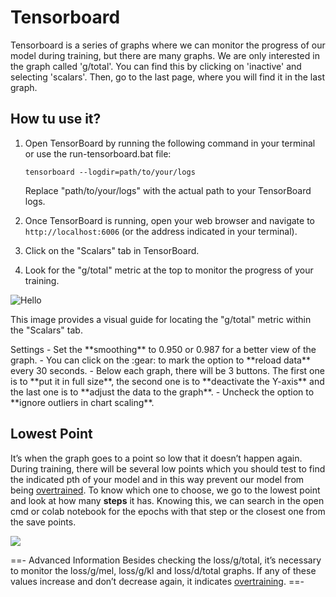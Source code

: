 # Tensorboard

Tensorboard is a series of graphs where we can monitor the progress of our model during training, but there are many graphs. We are only interested in the graph called 'g/total'. You can find this by clicking on 'inactive' and selecting 'scalars'. Then, go to the last page, where you will find it in the last graph.

## How tu use it?
1. Open TensorBoard by running the following command in your terminal or use the run-tensorboard.bat file:

   ```
   tensorboard --logdir=path/to/your/logs
   ```

   Replace "path/to/your/logs" with the actual path to your TensorBoard logs.

2. Once TensorBoard is running, open your web browser and navigate to `http://localhost:6006` (or the address indicated in your terminal).

3. Click on the "Scalars" tab in TensorBoard.

4. Look for the "g/total" metric at the top to monitor the progress of your training.

![Hello](/Tensorboard.png)

This image provides a visual guide for locating the "g/total" metric within the "Scalars" tab.

 
<Callout type="info" emoji="ℹ️">
 Settings
- Set the **smoothing** to 0.950 or 0.987 for a better view of the graph. 
- You can click on the :gear: to mark the option to **reload data** every 30 seconds. 
- Below each graph, there will be 3 buttons. The first one is to **put it in full size**, the second one is to **deactivate the Y-axis** and the last one is to **adjust the data to the graph**. 
- Uncheck the option to **ignore outliers in chart scaling**.
</Callout>

## Lowest Point
It’s when the graph goes to a point so low that it doesn’t happen again. During training, there will be several low points which you should test to find the indicated pth of your model and in this way prevent our model from being [overtrained](https://docs.applio.org/faq/rvc/#overtraining). To know which one to choose, we go to the lowest point and look at how many **steps** it has. Knowing this, we can search in the open cmd or colab notebook for the epochs with that step or the closest one from the save points.

<img src="/Point.png" className="rounded-xl w-full h-[200px] mt-6"/>

==- Advanced Information
Besides checking the loss/g/total, it’s necessary to monitor the loss/g/mel, loss/g/kl and loss/d/total graphs. If any of these values increase and don’t decrease again, it indicates [overtraining](https://docs.applio.org/faq/rvc/#overtraining).
==-